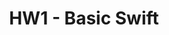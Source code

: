 ---
title: HW1 - Basic Swift
isReleased: false
dueDate: 2024-01-23T23:59:00-05:00
releaseDate: 2024-01-24T23:59:00-05:00
---